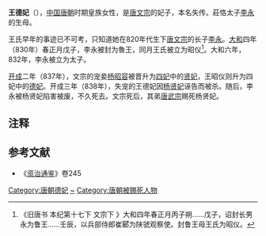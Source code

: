 '''王德妃'''（{{bd|？||838年||catIdx=W}}），[[中国|中国]][[唐朝|唐朝]]时期皇族女性，是[[唐文宗|唐文宗]]的妃子，本名失传。莊恪太子[[李永_(唐朝)|李永]]的生母。

王氏早年的事迹已不可考，只知道她在820年代生下[[唐文宗|唐文宗]]的长子[[李永_(唐朝)|李永]]。[[大和_(唐朝)|大和]]四年（830年）春正月戊子，李永被封为魯王，同月王氏被立为昭仪<ref>《旧唐书 本纪第十七下 文宗下 》大和四年春正月丙子朔......戊子，诏封长男永为鲁王......壬辰，以兵部侍郎崔郾为陕虢观察使。封鲁王母王氏为昭仪。</ref>。大和六年，832年，李永被立为太子。

[[开成|开成]]二年（837年），文宗的宠妾[[楊賢妃_(唐文宗)|杨昭容]]被晋升为[[四妃|四妃]]中的[[贤妃|贤妃]]，王昭仪则升为四妃中的[[德妃|德妃]]。开成三年（838年），失宠的王德妃因[[楊賢妃_(唐文宗)|杨贤妃]]诬告而被杀。随后，李永被杨贤妃陷害被废，不久死去。文宗死后，其弟[[唐武宗|唐武宗]]赐死杨贤妃。

== 注释 ==

{{Reflist|2}}

== 参考文献 ==
*《[[资治通鉴|资治通鉴]]》卷245

{{DEFAULTSORT:W}}
[[Category:唐朝德妃|Category:唐朝德妃]]
[[Category:王姓|~]]
[[Category:唐朝被赐死人物|Category:唐朝被赐死人物]]